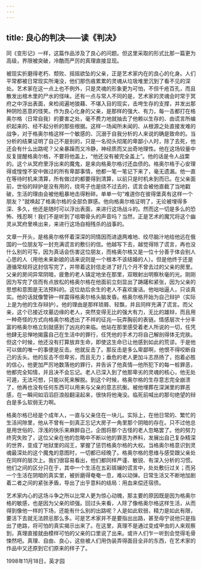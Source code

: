```yaml
---
---
---
```

title: 良心的判决——读《判决》
---




同《变形记》一样，这篇作品涉及了良心的问题。但这里采取的形式比那一篇更为高级，界限被突破，冷酷而严厉的真理直接显现。

被现实折磨得老朽、颓败、摇摇欲坠的父亲，正是艺术家内在的良心的化身。人们平常都被日常现实所淹没，他们那伤痕累累的灵魂从垃圾堆里沉到了看不见的深处。艺术家在这一点上也不例外，只是灵魂的形象更为可怕，不但千疮百孔，而且散发出棺木里的尸水的怪味。还有一点与常人不同的是，艺术家的灵魂会时常于冥府之中浮出表面，来检阅遍地狼藉、不堪入目的现实，击垮生存的支撑，并发出那种阴险恶意的怪笑。作为良心化身的父亲，是那样的强大、有力，每一击都打在格奥尔格（日常自我）的要害之处，毫不费力地就抽去了他赖以生存的、由谎言所编织起来的、经不起分析的那些根据。这样一场闻所未闻的、从根源之处直接发难的战争，对于格奥尔格这样一个敏感的、沉溺于自我分析的人来说的确是致命的。当分析的结果证明了自己不是别的，只是一名彻头彻尾的卑鄙小人时，除了去死，他还会有什么出路呢？父亲暴躁而又冷静，神经质而又出奇地理性。他在这场较量中反复提醒格奥尔格，不要将他盖上，“他还没有被完全盖上”。他的话是令人战栗的。这个从冥府里浮出来的魔鬼，是来向格奥尔格讨还血债的。格奥尔格于心安理得或惶惶不安中做过的所有卑鄙事情，他都一笔一笔记下来了，毫无遗漏。他一直在等待时机来清算，所有做过的都要得到清算，以前只是时机未到而已。在父亲面前，世俗的辩护是没有用的，绕弯子也是绕不过去的，谎言会被他直截了当地戳破，生活的理由会被他粗暴地击得粉碎。单单一句“难道你在彼得堡真有这样一个朋友？”就唤起了格奥尔格的全部负罪感。他向格奥尔格证明了，无论被埋得多深、多久，他还是随时可以浮出表面，来进行这场战斗的。然而这一切是多么的恐怖、残忍啊！我们不是听到了咀嚼骨头的声音吗？当然，正是艺术的魔咒将这个幽灵从冥府里唤出来，来进行这场自相残杀的战事的。

文章一开头，是格奥尔格怀着深深的同情因而进退两难地、绞尽脑汁地给他远在俄国的一位朋友写一封充满谎言的敷衍的信。他越写下去，越觉得除了谎言，再也没什么别的可写，因为真话会伤害这位朋友，而格奥尔格又是一位十分善于体会别人心思的人（用他未来新娘的话来说则是一个根本不该结婚的人）。但是他终于还是遵循常规将这封信写完了，并带着这封信走进了好几个月不曾去过的父亲的房里。父亲的房间异常阴暗，疲惫的老人镇定地坐在那里，双眼射出明察秋毫的光。刚刚因为写完了信而有点放松的格奥尔格在他面前立刻显出了踌躇和紧张，因为父亲的思想和意图是无法预料的。这位劫后余生的老人不喜欢废话。他咄咄逼人，只谈真实。他的话就像警钟一样震得格奥尔格头脑发昏。格奥尔格开始为自己辩护（实际上是为他的生存辩护）。他的理由是那样琐屑、轻飘，并且同样充满了谎言。而父亲，这个已接近坟墓边缘的老人，突然变得无比的强大有力，无比的雄辩，而且用一种奇怪的方式向格奥尔格透出了不祥的征兆—玩弄胸前的表链。情感层次十分丰富的格奥尔格立刻就感到了凶兆的来临。他站在那里感受着老人所说的一切，任凭他肆无忌惮地揭露自己在生活中的罪行，任凭他的手术刀将自己解剖得体无完肤。但这个时候，他还没有打算放弃生命，即使这生命已让他感到如此的荒谬。于是他可以做的唯一的事便是反击。他就反击了。那反击是多么卑鄙啊，他恨不得咬断自己的舌头。他的反击不但卑劣，而且无力；垂危的老人更加斗志昂扬了，抱着必胜的信心，他更加严厉地数落他的罪行，并告诉了他真情—他所犯下的每一桩罪恶，他都完全知情，并且决不会忘记。老人已深入到了他那卑劣的灵魂的核心，他无处可遁，无法可想，只能以死来解脱。到这个时候，格奥尔格的生存意志完全崩溃了，他再也没有任何东西可以用来与父亲的意志抗衡。被他埋葬在深渊里的罪恶感，在一瞬间如滔滔巨浪般翻滚起来，很快将他淹没。临死前喊出的那句绝望的辩白是多么软弱无力啊。

格奥尔格已经是个成年人，一直与父亲住在一块儿。实际上，在他日常的、繁忙的生活间隙里，他从不曾有一刻真正忘记大房子一角里那个阴暗的存在。只不过他总是用世俗的、浮浅的快乐来麻醉自己，企图将那个古怪的老人忽略罢了。他的努力终究失败了，这位父亲在他的忽略中不断以他的罪恶为养料，发展出自己复杂精深的世界，变成了地狱里的阎王，掌握了惩罚格奥尔格的大权。当格奥尔格意识到灵魂最深处的这个魔鬼的意图时，一切都已经晚了。格奥尔格的思维与感受跟父亲处在同样的层次上。我们很容易看出，他们都同样严谨、敏锐、有深入分析的习惯。他们之间的区分只在于，其中一个生活在五彩斑斓的谎言中，处处敷衍过关；而另一个生活在阴暗的真实里，被折磨得奄奄一息，难以动弹。日常生活又不断地加剧着二者之间的紧张矛盾，导出了出乎意料的结局：用血来偿还宿债。

艺术家内心的这场斗争之所以比常人更为惊心动魄，那主要的原因既是因为格奥尔格的敏感，也是因为父亲的顽强。回过头来看，人除了像格奥尔格这样生活，从而得到像他一样的下场，还能有什么别的出路呢？人是如此软弱，精力是如此有限，要活下去就无法顾忌那么多。可是艺术家并不是要指出出路，甚至毋宁说他只是指出了绝路，将可怕的真实揭示出来了。在这里，真理不是通过变成甲虫的人来观察到，真理直接就由模样可怕的父亲的口里说了出来。或许人们乍一听到会觉得毛骨悚然吧。真理、自由、良心，这些被人们用伪装弄得面目全非的东西，在艺术家的作品中又还原到它们原来的样子了。

1998年11月18日，英才园